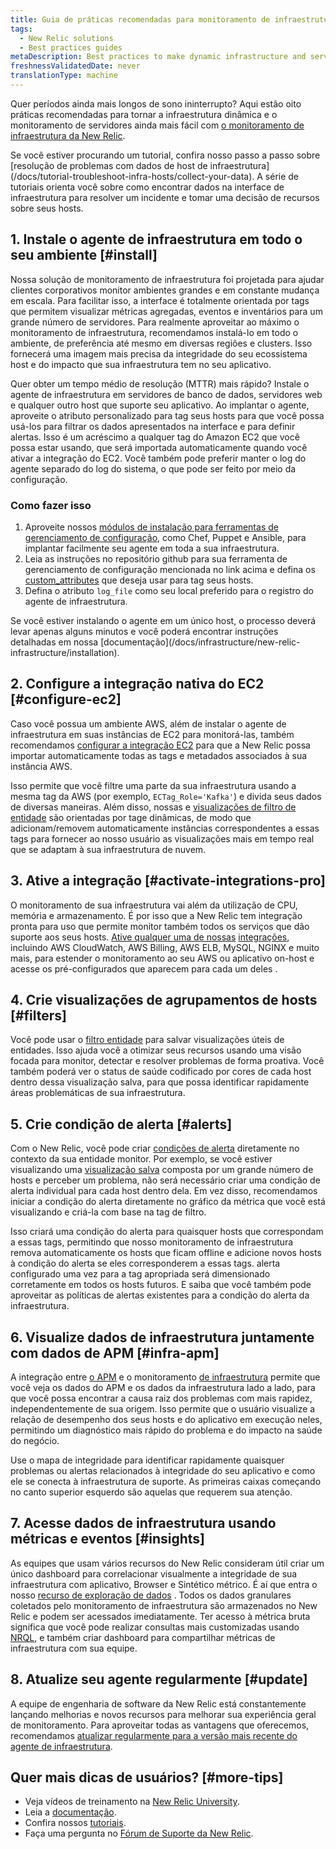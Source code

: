 ```yaml
---
title: Guia de práticas recomendadas para monitoramento de infraestrutura
tags:
  - New Relic solutions
  - Best practices guides
metaDescription: Best practices to make dynamic infrastructure and server monitoring even easier with New Relic.
freshnessValidatedDate: never
translationType: machine
---
```


Quer períodos ainda mais longos de sono ininterrupto? Aqui estão oito práticas recomendadas para tornar a infraestrutura dinâmica e o monitoramento de servidores ainda mais fácil com [o monitoramento de infraestrutura da New Relic](https://newrelic.com/infrastructure).

<Callout variant="tip">
  Se você estiver procurando um tutorial, confira nosso passo a passo sobre [resolução de problemas com dados de host de infraestrutura](/docs/tutorial-troubleshoot-infra-hosts/collect-your-data). A série de tutoriais orienta você sobre como encontrar dados na interface de infraestrutura para resolver um incidente e tomar uma decisão de recursos sobre seus hosts.
</Callout>

## 1. Instale o agente de infraestrutura em todo o seu ambiente [#install]

Nossa solução de monitoramento de infraestrutura foi projetada para ajudar clientes corporativos monitor ambientes grandes e em constante mudança em escala. Para facilitar isso, a interface é totalmente orientada por tags que permitem visualizar métricas agregadas, eventos e inventários para um grande número de servidores. Para realmente aproveitar ao máximo o monitoramento de infraestrutura, recomendamos instalá-lo em todo o ambiente, de preferência até mesmo em diversas regiões e clusters. Isso fornecerá uma imagem mais precisa da integridade do seu ecossistema host e do impacto que sua infraestrutura tem no seu aplicativo.

Quer obter um tempo médio de resolução (MTTR) mais rápido? Instale o agente de infraestrutura em servidores de banco de dados, servidores web e qualquer outro host que suporte seu aplicativo. Ao implantar o agente, aproveite o atributo personalizado para tag seus hosts para que você possa usá-los para filtrar os dados apresentados na interface e para definir alertas. Isso é um acréscimo a qualquer tag do Amazon EC2 que você possa estar usando, que será importada automaticamente quando você ativar a integração do EC2. Você também pode preferir manter o log do agente separado do log do sistema, o que pode ser feito por meio da configuração.

### Como fazer isso

1. Aproveite nossos [módulos de instalação para ferramentas de gerenciamento de configuração,](/docs/infrastructure/new-relic-infrastructure/config-management-tools) como Chef, Puppet e Ansible, para implantar facilmente seu agente em toda a sua infraestrutura.
2. Leia as instruções no repositório github para sua ferramenta de gerenciamento de configuração mencionada no link acima e defina os [custom_attributes](/docs/infrastructure/new-relic-infrastructure/configuration/configure-infrastructure-agent#attributes) que deseja usar para tag seus hosts.
3. Defina o atributo `log_file` como seu local preferido para o registro do agente de infraestrutura.

<Callout variant="tip">
  Se você estiver instalando o agente em um único host, o processo deverá levar apenas alguns minutos e você poderá encontrar instruções detalhadas em nossa [documentação](/docs/infrastructure/new-relic-infrastructure/installation).
</Callout>

## 2. Configure a integração nativa do EC2 [#configure-ec2]

Caso você possua um ambiente AWS, além de instalar o agente de infraestrutura em suas instâncias de EC2 para monitorá-las, também recomendamos [configurar a integração EC2](/docs/infrastructure/infrastructure-integrations/amazon-integrations/aws-ec2-integration) para que a New Relic possa importar automaticamente todas as tags e metadados associados à sua instância AWS.

Isso permite que você filtre uma parte da sua infraestrutura usando a mesma tag da AWS (por exemplo, `ECTag_Role='Kafka'`) e divida seus dados de diversas maneiras. Além disso, nossas <InlinePopover type="alerts"/>e [visualizações de filtro de entidade](/docs/new-relic-solutions/new-relic-one/core-concepts/search-filter-entities) são orientadas por tage dinâmicas, de modo que adicionam/removem automaticamente instâncias correspondentes a essas tags para fornecer ao nosso usuário as visualizações mais em tempo real que se adaptam à sua infraestrutura de nuvem.

## 3. Ative a integração [#activate-integrations-pro]

O monitoramento de sua infraestrutura vai além da utilização de CPU, memória e armazenamento. É por isso que a New Relic tem integração pronta para uso que permite monitor também todos os serviços que dão suporte aos seus hosts. [Ative qualquer uma de nossas](/docs/infrastructure-integrations-aws-configuration) [integrações](/docs/infrastructure-integrations-aws-configuration), incluindo AWS CloudWatch, AWS Billing, AWS ELB, MySQL, NGINX e muito mais, para estender o monitoramento ao seu AWS ou aplicativo on-host e acesse os <InlinePopover type="dashboards"/>pré-configurados que aparecem para cada um deles .

## 4. Crie visualizações de agrupamentos de hosts [#filters]

Você pode usar o [filtro entidade](/docs/new-relic-solutions/new-relic-one/core-concepts/search-filter-entities) para salvar visualizações úteis de entidades. Isso ajuda você a otimizar seus recursos usando uma visão focada para monitor, detectar e resolver problemas de forma proativa. Você também poderá ver o status de saúde codificado por cores de cada host dentro dessa visualização salva, para que possa identificar rapidamente áreas problemáticas de sua infraestrutura.

## 5. Crie condição de alerta [#alerts]

Com o New Relic, você pode criar [condições de alerta](/docs/alerts/new-relic-alerts/getting-started/alerts-glossary#alert-condition) diretamente no contexto da sua entidade monitor. Por exemplo, se você estiver visualizando uma [visualização salva](/docs/new-relic-solutions/new-relic-one/core-concepts/search-filter-entities) composta por um grande número de hosts e perceber um problema, não será necessário criar uma condição de alerta individual para cada host dentro dela. Em vez disso, recomendamos iniciar a condição do alerta diretamente no gráfico da métrica que você está visualizando e criá-la com base na tag de filtro.

Isso criará uma condição do alerta para quaisquer hosts que correspondam a essas tags, permitindo que nosso monitoramento de infraestrutura remova automaticamente os hosts que ficam offline e adicione novos hosts à condição do alerta se eles corresponderem a essas tags. alerta configurado uma vez para a tag apropriada será dimensionado corretamente em todos os hosts futuros. E saiba que você também pode aproveitar as políticas de alertas existentes para a condição do alerta da infraestrutura.

## 6. Visualize dados de infraestrutura juntamente com dados de APM [#infra-apm]

A integração entre [o APM](/docs/apm/new-relic-apm/getting-started/welcome-new-relic-apm) e o monitoramento [de infraestrutura](/docs/infrastructure/new-relic-infrastructure/getting-started/welcome-new-relic-infrastructure) permite que você veja os dados do APM e os dados da infraestrutura lado a lado, para que você possa encontrar a causa raiz dos problemas com mais rapidez, independentemente de sua origem. Isso permite que o usuário visualize a relação de desempenho dos seus hosts e do aplicativo em execução neles, permitindo um diagnóstico mais rápido do problema e do impacto na saúde do negócio.

Use o mapa de integridade para identificar rapidamente quaisquer problemas ou alertas relacionados à integridade do seu aplicativo e como ele se conecta à infraestrutura de suporte. As primeiras caixas começando no canto superior esquerdo são aquelas que requerem sua atenção.

## 7. Acesse dados de infraestrutura usando métricas e eventos [#insights]

As equipes que usam vários recursos do New Relic consideram útil criar um único dashboard para correlacionar visualmente a integridade de sua infraestrutura com aplicativo, Browser e Sintético métrico. É aí que entra o nosso [recurso de exploração de dados](/docs/query-your-data/explore-query-data/data-explorer/introduction-data-explorer) . Todos os dados granulares coletados pelo monitoramento de infraestrutura são armazenados no New Relic e podem ser acessados imediatamente. Ter acesso à métrica bruta significa que você pode realizar consultas mais customizadas usando [NRQL](/docs/insights/nrql-new-relic-query-language/using-nrql/introduction-nrql), e também criar dashboard para compartilhar métricas de infraestrutura com sua equipe.

## 8. Atualize seu agente regularmente [#update]

A equipe de engenharia de software da New Relic está constantemente lançando melhorias e novos recursos para melhorar sua experiência geral de monitoramento. Para aproveitar todas as vantagens que oferecemos, recomendamos [atualizar regularmente para a versão mais recente do agente de infraestrutura](/docs/infrastructure/install-configure-manage-infrastructure/update-or-uninstall/update-infrastructure-agent).

## Quer mais dicas de usuários? [#more-tips]

* Veja vídeos de treinamento na [New Relic University](https://learn.newrelic.com/).
* Leia a [documentação](/docs/infrastructure).
* Confira nossos [tutoriais](https://newrelic.com/resources/tutorials).
* Faça uma pergunta no [Fórum de Suporte da New Relic](https://discuss.newrelic.com/).